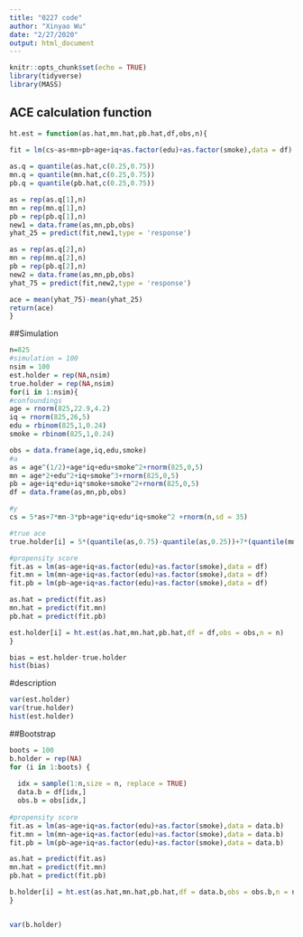 ```yaml
---
title: "0227 code"
author: "Xinyao Wu"
date: "2/27/2020"
output: html_document
---
```


```r
knitr::opts_chunk$set(echo = TRUE)
library(tidyverse)
library(MASS)
```

## ACE calculation function

```r
ht.est = function(as.hat,mn.hat,pb.hat,df,obs,n){
  
fit = lm(cs~as+mn+pb+age+iq+as.factor(edu)+as.factor(smoke),data = df)

as.q = quantile(as.hat,c(0.25,0.75))
mn.q = quantile(mn.hat,c(0.25,0.75))
pb.q = quantile(pb.hat,c(0.25,0.75))

as = rep(as.q[1],n)
mn = rep(mn.q[1],n)
pb = rep(pb.q[1],n)
new1 = data.frame(as,mn,pb,obs)
yhat_25 = predict(fit,new1,type = 'response')

as = rep(as.q[2],n)
mn = rep(mn.q[2],n)
pb = rep(pb.q[2],n)
new2 = data.frame(as,mn,pb,obs)
yhat_75 = predict(fit,new2,type = 'response')

ace = mean(yhat_75)-mean(yhat_25)
return(ace)
}
```


##Simulation
```r

n=825
#simulation = 100
nsim = 100
est.holder = rep(NA,nsim)
true.holder = rep(NA,nsim)
for(i in 1:nsim){
#confoundings
age = rnorm(825,22.9,4.2)
iq = rnorm(825,26,5)
edu = rbinom(825,1,0.24)
smoke = rbinom(825,1,0.24)

obs = data.frame(age,iq,edu,smoke)
#a
as = age^(1/2)+age*iq+edu+smoke^2+rnorm(825,0,5)
mn = age*2+edu^2+iq+smoke^3+rnorm(825,0,5)
pb = age+iq*edu+iq*smoke+smoke^2+rnorm(825,0,5)
df = data.frame(as,mn,pb,obs)

#y
cs = 5*as+7*mn-3*pb+age*iq+edu*iq+smoke^2 +rnorm(n,sd = 35)

#true ace
true.holder[i] = 5*(quantile(as,0.75)-quantile(as,0.25))+7*(quantile(mn,0.75)-quantile(mn,0.25))-3*(quantile(pb,0.75)-quantile(pb,0.25))

#propensity score
fit.as = lm(as~age+iq+as.factor(edu)+as.factor(smoke),data = df)
fit.mn = lm(mn~age+iq+as.factor(edu)+as.factor(smoke),data = df)
fit.pb = lm(pb~age+iq+as.factor(edu)+as.factor(smoke),data = df)

as.hat = predict(fit.as)
mn.hat = predict(fit.mn)
pb.hat = predict(fit.pb)

est.holder[i] = ht.est(as.hat,mn.hat,pb.hat,df = df,obs = obs,n = n)
}

bias = est.holder-true.holder
hist(bias)

```



#description
```r

var(est.holder)
var(true.holder)
hist(est.holder)
```


##Bootstrap

```r

boots = 100
b.holder = rep(NA)
for (i in 1:boots) {
  
  idx = sample(1:n,size = n, replace = TRUE)
  data.b = df[idx,]
  obs.b = obs[idx,]
  
#propensity score
fit.as = lm(as~age+iq+as.factor(edu)+as.factor(smoke),data = data.b)
fit.mn = lm(mn~age+iq+as.factor(edu)+as.factor(smoke),data = data.b)
fit.pb = lm(pb~age+iq+as.factor(edu)+as.factor(smoke),data = data.b)

as.hat = predict(fit.as)
mn.hat = predict(fit.mn)
pb.hat = predict(fit.pb)

b.holder[i] = ht.est(as.hat,mn.hat,pb.hat,df = data.b,obs = obs.b,n = n)
}


var(b.holder)
```

